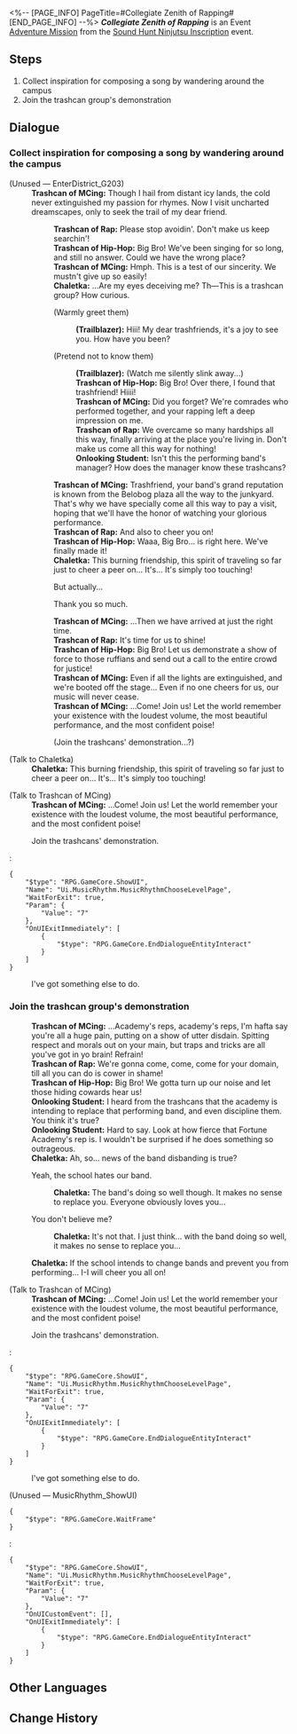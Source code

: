 <%-- [PAGE_INFO]
PageTitle=#Collegiate Zenith of Rapping#
[END_PAGE_INFO] --%>
{{Stub|Dialogue.}}
{{Mission Infobox
|id            = 8026116
|title         = 
|image         = <!--Mission Collegiate Zenith of Rapping.png-->
|type          = Adventure
|event_name    = Sound Hunt Ninjutsu Inscription
|chapter       = Sound Hunt Ninjutsu Inscription
|requirements  = {{subst:void|<!--Unknown: {"Type":"Manual"}-->}}
|summary       = <!--official mission summary from Fate's Atlas-->
|characters    = Chaletka; Fortune Academy Rep; Onlooking Student; Trailblazer; Trashcan of Hip-Hop; Trashcan of MCing; Trashcan of Rap
|startLocation = [[Penacony]] - [[Penacony Paperfold University College]]
|world         = Penacony
|area          = Penacony Paperfold University College
|prev          = 
|next          = 
|rewards       = Credit*5,000
}}
'''''Collegiate Zenith of Rapping''''' is an Event [[Adventure Mission]] from the [[Sound Hunt Ninjutsu Inscription]] event.

==Steps==
# Collect inspiration for composing a song by wandering around the campus
# Join the trashcan group's demonstration

<!--
==Gameplay Notes==

--><!--
==Trial Character==

-->
==Dialogue==
{{Stub Dialogue}}
===Collect inspiration for composing a song by wandering around the campus{{subst:void|<!--802611601-->}}===
{{Mission Description|type=adventure|location=Penacony Paperfold University College|You've become the manager of the music party's performing band, and now your band needs to complete 3 performances on the stage in the middle of the campus.<br />Wander around the campus to help Rappa collect inspiration for composing.}}
{{Dialogue Start}}

;(Unused &mdash; EnterDistrict_G203)
:'''Trashcan of MCing:''' Though I hail from distant icy lands, the cold never extinguished my passion for rhymes. Now I visit uncharted dreamscapes, only to seek the trail of my dear friend.
::'''Trashcan of Rap:''' Please stop avoidin'. Don't make us keep searchin'!
::'''Trashcan of Hip-Hop:''' Big Bro! We've been singing for so long, and still no answer. Could we have the wrong place?
::'''Trashcan of MCing:''' Hmph. This is a test of our sincerity. We mustn't give up so easily!
::'''Chaletka:''' ...Are my eyes deceiving me? Th&mdash;This is a trashcan group? How curious.
::{{DIcon|Arrow}} (Warmly greet them)
:::'''(Trailblazer):''' Hiii! My dear trashfriends, it's a joy to see you. How have you been?
::{{DIcon|Arrow}} (Pretend not to know them)
:::'''(Trailblazer):''' (Watch me silently slink away...)
:::'''Trashcan of Hip-Hop:''' Big Bro! Over there, I found that trashfriend! Hiiii!
:::'''Trashcan of MCing:''' Did you forget? We're comrades who performed together, and your rapping left a deep impression on me.
:::'''Trashcan of Rap:''' We overcame so many hardships all this way, finally arriving at the place you're living in. Don't make us come all this way for nothing!
:::'''Onlooking Student:''' Isn't this the performing band's manager? How does the manager know these trashcans?
::'''Trashcan of MCing:''' Trashfriend, your band's grand reputation is known from the Belobog plaza all the way to the junkyard. That's why we have specially come all this way to pay a visit, hoping that we'll have the honor of watching your glorious performance.
::'''Trashcan of Rap:''' And also to cheer you on!
::'''Trashcan of Hip-Hop:''' Waaa, Big Bro... {{MC|f=She|m=He}} is right here. We've finally made it!
::'''Chaletka:''' This burning friendship, this spirit of traveling so far just to cheer a peer on... It's... It's simply too touching!
::{{DIcon|Arrow}} But actually...
::{{DIcon|Arrow}} Thank you so much.
::'''Trashcan of MCing:''' ...Then we have arrived at just the right time.
::'''Trashcan of Rap:''' It's time for us to shine!
::'''Trashcan of Hip-Hop:''' Big Bro! Let us demonstrate a show of force to those ruffians and send out a call to the entire crowd for justice!
::'''Trashcan of MCing:''' Even if all the lights are extinguished, and we're booted off the stage... Even if no one cheers for us, our music will never cease.
::'''Trashcan of MCing:''' ...Come! Join us! Let the world remember your existence with the loudest volume, the most beautiful performance, and the most confident poise!
::{{DIcon|Arrow}} (Join the trashcans' demonstration...?)

;(Talk to Chaletka)
:'''Chaletka:''' This burning friendship, this spirit of traveling so far just to cheer a peer on... It's... It's simply too touching!


;(Talk to Trashcan of MCing)
:'''Trashcan of MCing:''' ...Come! Join us! Let the world remember your existence with the loudest volume, the most beautiful performance, and the most confident poise!
:{{DIcon|Travel Log}} Join the trashcans' demonstration.
:<pre>{
	"$type": "RPG.GameCore.ShowUI",
	"Name": "Ui.MusicRhythm.MusicRhythmChooseLevelPage",
	"WaitForExit": true,
	"Param": {
		"Value": "7"
	},
	"OnUIExitImmediately": [
		{
			"$type": "RPG.GameCore.EndDialogueEntityInteract"
		}
	]
}</pre>
:{{DIcon|Exit}} I've got something else to do.
{{Dialogue End}}

===Join the trashcan group's demonstration{{subst:void|<!--802611603-->}}===
{{Mission Description|type=adventure|location=Penacony Paperfold University College|update|You've become the manager of the music party's performing band, and now your band needs to complete 3 performances on the stage in the middle of the campus.<br />Obtain a record of the trashcan group's beats to help Rappa collect inspiration for composing.}}
{{Dialogue Start}}
:'''Trashcan of MCing:''' ...Academy's reps, academy's reps, I'm hafta say you're all a huge pain, putting on a show of utter disdain. Spitting respect and morals out on your main, but traps and tricks are all you've got in yo brain! Refrain!
:'''Trashcan of Rap:''' We're gonna come, come, come for your domain, till all you can do is cower in shame!
:'''Trashcan of Hip-Hop:''' Big Bro! We gotta turn up our noise and let those hiding cowards hear us!
:'''Onlooking Student:''' I heard from the trashcans that the academy is intending to replace that performing band, and even discipline them. You think it's true?
:'''Onlooking Student:''' Hard to say. Look at how fierce that Fortune Academy's rep is. I wouldn't be surprised if he does something so outrageous.
:'''Chaletka:''' Ah, so... news of the band disbanding is true?
:{{DIcon|Arrow}} Yeah, the school hates our band.
::'''Chaletka:''' The band's doing so well though. It makes no sense to replace you. Everyone obviously loves you...
:{{DIcon|Arrow}} You don't believe me?
::'''Chaletka:''' It's not that. I just think... with the band doing so well, it makes no sense to replace you...
:'''Chaletka:''' If the school intends to change bands and prevent you from performing... I-I will cheer you all on!
:{{tx}}

;(Talk to Trashcan of MCing)
:'''Trashcan of MCing:''' ...Come! Join us! Let the world remember your existence with the loudest volume, the most beautiful performance, and the most confident poise!
:{{DIcon|Travel Log}} Join the trashcans' demonstration.
:<pre>{
	"$type": "RPG.GameCore.ShowUI",
	"Name": "Ui.MusicRhythm.MusicRhythmChooseLevelPage",
	"WaitForExit": true,
	"Param": {
		"Value": "7"
	},
	"OnUIExitImmediately": [
		{
			"$type": "RPG.GameCore.EndDialogueEntityInteract"
		}
	]
}</pre>
:{{DIcon|Exit}} I've got something else to do.

;(Unused &mdash; MusicRhythm_ShowUI)
<pre>{
	"$type": "RPG.GameCore.WaitFrame"
}</pre>
:<pre>{
	"$type": "RPG.GameCore.ShowUI",
	"Name": "Ui.MusicRhythm.MusicRhythmChooseLevelPage",
	"WaitForExit": true,
	"Param": {
		"Value": "7"
	},
	"OnUICustomEvent": [],
	"OnUIExitImmediately": [
		{
			"$type": "RPG.GameCore.EndDialogueEntityInteract"
		}
	]
}</pre>
{{Dialogue End}}

==Other Languages==
{{Other Languages
|en   = Collegiate Zenith of Rapping
|zhs  = 校园说唱之巅
|zht  = 校園饒舌之巔
|ja   = キャンパスラップの頂点
|ko   = 캠퍼스 힙합의 정점
|es   = Culmen rapero del campus
|fr   = Bahut Supa Crew
|ru   = Вершина студенческого рэпа
|th   = ยอดแรปเปอร์แห่งมหาลัย
|vi   = Đỉnh Cao Rap Vườn Trường
|de   = Rap-Gipfel des Campus
|id   = Raja Rap Kampus
|pt   = Colegiado Zênite do Rap
}}

==Change History==
{{Change History|2.6}}
